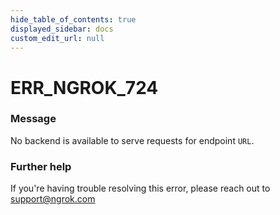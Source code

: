 ```yaml
---
hide_table_of_contents: true
displayed_sidebar: docs
custom_edit_url: null
---
```



# ERR_NGROK_724

### Message

No backend is available to serve requests for endpoint `URL`.

### Further help

If you're having trouble resolving this error, please reach out to [support@ngrok.com](mailto:support@ngrok.com?subject=Help%20with%20ERR_NGROK_724)

<ErrorDetails error="err_ngrok_724" />
